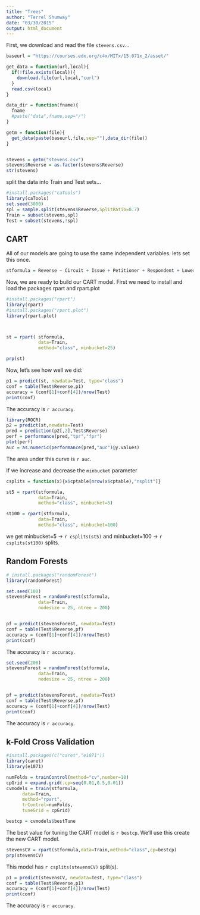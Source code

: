```yaml
---
title: "Trees"
author: "Terrel Shumway"
date: "03/30/2015"
output: html_document
---
```


First, we download and read the file `stevens.csv`...

```r

baseurl = "https://courses.edx.org/c4x/MITx/15.071x_2/asset/"

get_data = function(url,local){
  if(!file.exists(local)){
    download.file(url,local,"curl")
  }
  read.csv(local)
}

data_dir = function(fname){
  fname
  #paste("data",fname,sep="/")
}

getm = function(file){
  get_data(paste(baseurl,file,sep=""),data_dir(file))
}


stevens = getm("stevens.csv")
stevens$Reverse = as.factor(stevens$Reverse)
str(stevens)

```

split the data into Train and Test sets...

```r
#install.packages("caTools")
library(caTools)
set.seed(3000)
spl = sample.split(stevens$Reverse,SplitRatio=0.7)
Train = subset(stevens,spl)
Test = subset(stevens,!spl)

```

## CART

All of our models are going to use the same independent variables. lets set this once.
```r
stformula = Reverse ~ Circuit + Issue + Petitioner + Respondent + LowerCourt + Unconst

```


Now, we are ready to build our CART model. First we need to install and load the packages rpart and rpart.plot

```r
#install.packages("rpart")
library(rpart)
#install.packages("rpart.plot")
library(rpart.plot)



st = rpart( stformula, 
            data=Train,
            method="class", minbucket=25)

prp(st)
```

Now, let's see how well we did:

```r
p1 = predict(st, newdata=Test, type="class")
conf = table(Test$Reverse,p1)
accuracy = (conf[1]+conf[4])/nrow(Test)
print(conf)
```

The accuracy is `r accuracy`.

```r
library(ROCR)
p2 = predict(st,newdata=Test)
pred = prediction(p2[,2],Test$Reverse)
perf = performance(pred,"tpr","fpr")
plot(perf)
auc = as.numeric(performance(pred,"auc")@y.values)
```

The area under this curve is `r auc`.

If we increase and decrease the `minbucket` parameter

```r
csplits = function(x){x$cptable[nrow(x$cptable),"nsplit"]}

st5 = rpart(stformula, 
            data=Train,
            method="class", minbucket=5)

st100 = rpart(stformula, 
            data=Train,
            method="class", minbucket=100)

```

we get minbucket=5 -> `r csplits(st5)` and minbucket=100 -> `r csplits(st100)` splits.

## Random Forests

```r
# install.packages("randomForest")
library(randomForest)

set.seed(100)
stevensForest = randomForest(stformula, 
            data=Train,
            nodesize = 25, ntree = 200)


pf = predict(stevensForest, newdata=Test)
conf = table(Test$Reverse,pf)
accuracy = (conf[1]+conf[4])/nrow(Test)
print(conf)
```

The accuracy is `r accuracy`.

```r
set.seed(200)
stevensForest = randomForest(stformula, 
            data=Train,
            nodesize = 25, ntree = 200)


pf = predict(stevensForest, newdata=Test)
conf = table(Test$Reverse,pf)
accuracy = (conf[1]+conf[4])/nrow(Test)
print(conf)
```

The accuracy is `r accuracy`.

## k-Fold Cross Validation

```r
#install.packages(c("caret","e1071"))
library(caret)
library(e1071)

numFolds = trainControl(method="cv",number=10)
cpGrid = expand.grid(.cp=seq(0.01,0.5,0.01))
cvmodels = train(stformula, 
      data=Train,
      method="rpart",
      trControl=numFolds,
      tuneGrid = cpGrid)

bestcp = cvmodels$bestTune
```

The best value for tuning the CART model is `r bestcp`. We'll use this create the new CART model.

```r
stevensCV = rpart(stformula,data=Train,method="class",cp=bestcp)
prp(stevensCV)
```

This model has `r csplits(stevensCV)` split(s).

```r
p1 = predict(stevensCV, newdata=Test, type="class")
conf = table(Test$Reverse,p1)
accuracy = (conf[1]+conf[4])/nrow(Test)
print(conf)
```

The accuracy is `r accuracy`.

